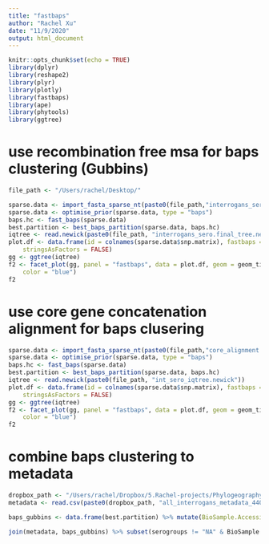 ```yaml
---
title: "fastbaps"
author: "Rachel Xu"
date: "11/9/2020"
output: html_document
---
```


```r
knitr::opts_chunk$set(echo = TRUE)
library(dplyr)
library(reshape2)
library(plyr)
library(plotly)
library(fastbaps)
library(ape)
library(phytools)
library(ggtree)
```


# use recombination free msa for baps clustering (Gubbins) 
```r

file_path <- "/Users/rachel/Desktop/"

sparse.data <- import_fasta_sparse_nt(paste0(file_path,"interrogans_sero.filtered_polymorphic_sites.fasta"))
sparse.data <- optimise_prior(sparse.data, type = "baps")
baps.hc <- fast_baps(sparse.data)
best.partition <- best_baps_partition(sparse.data, baps.hc)
iqtree <- read.newick(paste0(file_path, "interrogans_sero.final_tree.newick"))
plot.df <- data.frame(id = colnames(sparse.data$snp.matrix), fastbaps = best.partition, 
    stringsAsFactors = FALSE)
gg <- ggtree(iqtree)
f2 <- facet_plot(gg, panel = "fastbaps", data = plot.df, geom = geom_tile, aes(x = fastbaps), 
    color = "blue")
f2
```
# use core gene concatenation alignment for baps clusering
```r


sparse.data <- import_fasta_sparse_nt(paste0(file_path,"core_alignment.fasta"))
sparse.data <- optimise_prior(sparse.data, type = "baps")
baps.hc <- fast_baps(sparse.data)
best.partition <- best_baps_partition(sparse.data, baps.hc)
iqtree <- read.newick(paste0(file_path, "int_sero_iqtree.newick"))
plot.df <- data.frame(id = colnames(sparse.data$snp.matrix), fastbaps = best.partition, 
    stringsAsFactors = FALSE)
gg <- ggtree(iqtree)
f2 <- facet_plot(gg, panel = "fastbaps", data = plot.df, geom = geom_tile, aes(x = fastbaps), 
    color = "blue")
f2

```

# combine baps clustering to metadata
```r
dropbox_path <- "/Users/rachel/Dropbox/5.Rachel-projects/Phylogeography/Interrogans/"
metadata <- read.csv(paste0(dropbox_path, "all_interrogans_metadata_440_edited.csv"))

baps_gubbins <- data.frame(best.partition) %>% mutate(BioSample.Accession = rownames(.)) %>% rename(gubbins_baps = best.partition )

join(metadata, baps_gubbins) %>% subset(serogroups != "NA" & BioSample.Accession != "SAMEA864166")

```

